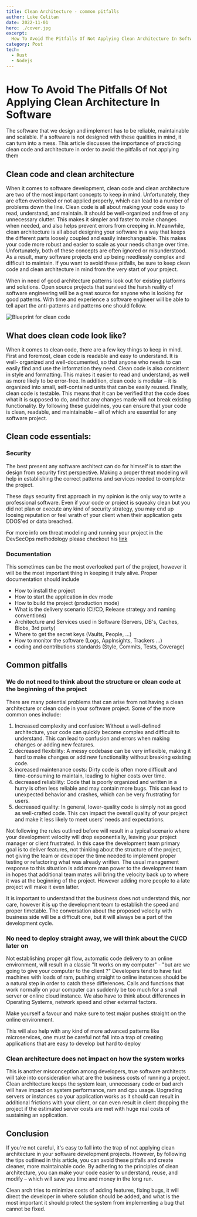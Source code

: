```yaml
---
title: Clean Architecture - common pitfalls
author: Luke Celitan
date: 2022-11-01
hero: ./cover.jpg
excerpt:
  How To Avoid The Pitfalls Of Not Applying Clean Architecture In Software
category: Post
tech:
  - Rust
  - Nodejs
---
```


# How To Avoid The Pitfalls Of Not Applying Clean Architecture In Software

The software that we design and implement has to be reliable, maintainable and
scalable. If a software is not designed with these qualities in mind, it can
turn into a mess. This article discusses the importance of practicing clean code
and architecture in order to avoid the pitfalls of not applying them

## Clean code and clean architecture

When it comes to software development, clean code and clean architecture are two
of the most important concepts to keep in mind. Unfortunately, they are often
overlooked or not applied properly, which can lead to a number of problems down
the line. Clean code is all about making your code easy to read, understand, and
maintain. It should be well-organized and free of any unnecessary clutter. This
makes it simpler and faster to make changes when needed, and also helps prevent
errors from creeping in. Meanwhile, clean architecture is all about designing
your software in a way that keeps the different parts loosely coupled and easily
interchangeable. This makes your code more robust and easier to scale as your
needs change over time. Unfortunately, both of these concepts are often ignored
or misunderstood. As a result, many software projects end up being needlessly
complex and difficult to maintain. If you want to avoid these pitfalls, be sure
to keep clean code and clean architecture in mind from the very start of your
project.

When in need of good architecture patterns look out for existing platforms and
solutions. Open source projects that survived the harsh reality of software
engineering will be a great source for anyone who is looking for good patterns.
With time and experience a software engineer will be able to tell apart the
anti-patterns and patterns one should follow.

![Blueprint for clean code](./blueprint.png)

## What does clean code look like?

When it comes to clean code, there are a few key things to keep in mind. First
and foremost, clean code is readable and easy to understand. It is well-
organized and well-documented, so that anyone who needs to can easily find and
use the information they need. Clean code is also consistent in style and
formatting. This makes it easier to read and understand, as well as more likely
to be error-free. In addition, clean code is modular – it is organized into
small, self-contained units that can be easily reused. Finally, clean code is
testable. This means that it can be verified that the code does what it is
supposed to do, and that any changes made will not break existing functionality.
By following these guidelines, you can ensure that your code is clean, readable,
and maintainable – all of which are essential for any software project.

## Clean code essentials:

### Security

The best present any software architect can do for himself is to start the
design from security first perspective. Making a proper threat modeling will
help in establishing the correct patterns and services needed to complete the
project.

These days security first approach in my opinion is the only way to write a
professional software. Even if your code or project is squeaky clean but you did
not plan or execute any kind of security strategy, you may end up loosing
reputation or feel wrath of your client when their application gets DDOS'ed or
data breached.

For more info om threat modeling and running your project in the DevSecOps
methodology please checkout his [link](https://spaceout.pl/dev-sec-ops)

### Documentation

This sometimes can be the most overlooked part of the project, however it will
be the most important thing in keeping it truly alive. Proper documentation
should include

- How to install the project
- How to start the application in dev mode
- How to build the project (production mode)
- What is the delivery scenario (CI/CD, Release strategy and naming conventions)
- Architecture and Services used in Software (Servers, DB's, Caches, Blobs, 3rd
  party)
- Where to get the secret keys (Vaults, People, ...)
- How to monitor the software (Logs, AppInsights, Trackers ...)
- coding and contributions standards (Style, Commits, Tests, Coverage)

## Common pitfalls

### We do not need to think about the structure or clean code at the beginning of the project

There are many potential problems that can arise from not having a clean
architecture or clean code in your software project. Some of the more common
ones include:

1. Increased complexity and confusion: Without a well-defined architecture, your
   code can quickly become complex and difficult to understand. This can lead to
   confusion and errors when making changes or adding new features.
2. decreased flexibility: A messy codebase can be very inflexible, making it
   hard to make changes or add new functionality without breaking existing code.
3. increased maintenance costs: Dirty code is often more difficult and
   time-consuming to maintain, leading to higher costs over time.
4. decreased reliability: Code that is poorly organized and written in a hurry
   is often less reliable and may contain more bugs. This can lead to unexpected
   behavior and crashes, which can be very frustrating for users.
5. decreased quality: In general, lower-quality code is simply not as good as
   well-crafted code. This can impact the overall quality of your project and
   make it less likely to meet users' needs and expectations.

Not following the rules outlined before will result in a typical scenario where
your development velocity will drop exponentially, leaving your project manager
or client frustrated. In this case the development team primary goal is to
deliver features, not thinking about the structure of the project, not giving
the team or developer the time needed to implement proper testing or refactoring
what was already written. The usual management response to this situation is add
more man power to the development team in hopes that additional team mates will
bring the velocity back up to where it was at the beginning of the project.
However adding more people to a late project will make it even latter.

It is important to understand that the business does not understand this, nor
care, however it is up the development team to establish the speed and proper
timetable. The conversation about the proposed velocity with business side will
be a difficult one, but it will always be a part of the development cycle.

### No need to deploy straight away, we will think about the CI/CD later on

Not establishing proper git flow, automatic code delivery to an online
environment, will result in a classic "It works on my computer" - "but are we
going to give your computer to the client ?" Developers tend to have fast
machines with loads of ram, pushing straight to online instances should be a
natural step in order to catch these differences. Calls and functions that work
normally on your computer can suddenly be too much for a small server or online
cloud instance. We also have to think about differences in Operating Systems,
network speed and other external factors.

Make yourself a favour and make sure to test major pushes straight on the online
environment.

This will also help with any kind of more advanced patterns like microservices,
one must be careful not fall into a trap of creating applications that are easy
to develop but hard to deploy

### Clean architecture does not impact on how the system works

This is another misconception among developers, true software architects will
take into consideration what are the business costs of running a project. Clean
architecture keeps the system lean, unnecessary code or bad arch will have
impact on system performance, ram and cpu usage. Upgrading servers or instances
so your application works as it should can result in additional frictions with
your client, or can even result in client dropping the project if the estimated
server costs are met with huge real costs of sustaining an application.

## Conclusion

If you're not careful, it's easy to fall into the trap of not applying clean
architecture in your software development projects. However, by following the
tips outlined in this article, you can avoid these pitfalls and create cleaner,
more maintainable code. By adhering to the principles of clean architecture, you
can make your code easier to understand, reuse, and modify – which will save you
time and money in the long run.

Clean arch tries to minimize costs of adding features, fixing bugs, it will
direct the developer in where solution should be added, and what is the most
important it should protect the system from implementing a bug that cannot be
fixed.

